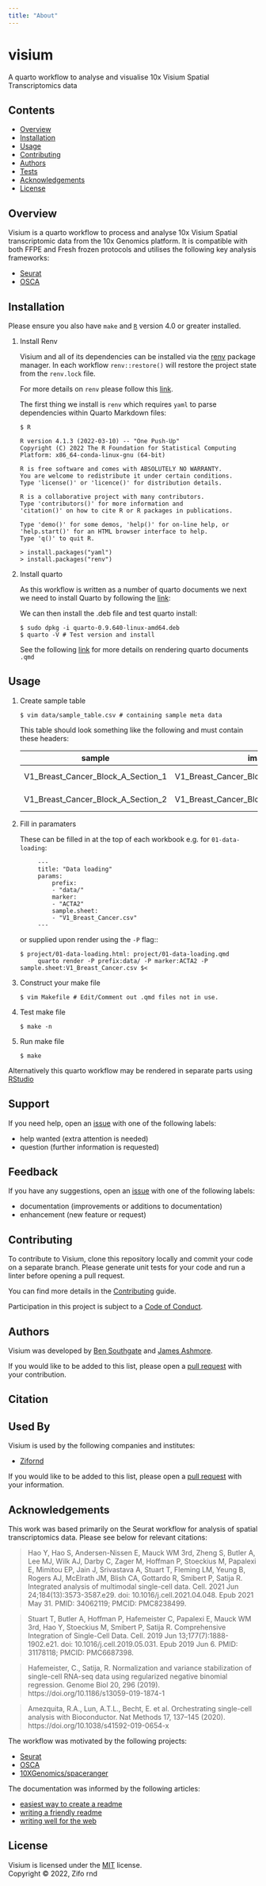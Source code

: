 ```yaml
---
title: "About"
---
```


# visium

A quarto workflow to analyse and visualise 10x Visium Spatial Transcriptomics data 

## Contents

* [Overview](#overview)
* [Installation](#installation)
* [Usage](#usage)
* [Contributing](#contributing)
* [Authors](#authors)
* [Tests](#tests)
* [Acknowledgements](#acknowledgements)
* [License](#license)

## Overview

Visium is a quarto workflow to process and analyse 10x Visium Spatial transcriptomic data from the 10x Genomics platform. It is compatible with both FFPE and Fresh frozen protocols and utilises the following key analysis frameworks:

* [Seurat](https://satijalab.org/seurat/articles/spatial_vignette.html)
* [OSCA](https://github.com/OSCA-source/OSCA)

## Installation

Please ensure you also have `make` and [`R`](https://cran.r-project.org/bin/) version 4.0 or greater installed.

1. Install Renv

   Visium and all of its dependencies can be installed via the [renv](https://rstudio.github.io/renv/articles/renv.html) package manager. In each workflow `renv::restore()` will restore the project state from the `renv.lock` file. 

   For more details on `renv` please follow this [link](https://rstudio.github.io/renv/articles/collaborating.html).

   The first thing we install is `renv` which requires `yaml` to parse dependencies within Quarto Markdown files:

   ```console
   $ R

   R version 4.1.3 (2022-03-10) -- "One Push-Up"
   Copyright (C) 2022 The R Foundation for Statistical Computing
   Platform: x86_64-conda-linux-gnu (64-bit)

   R is free software and comes with ABSOLUTELY NO WARRANTY.
   You are welcome to redistribute it under certain conditions.
   Type 'license()' or 'licence()' for distribution details.

   R is a collaborative project with many contributors.
   Type 'contributors()' for more information and
   'citation()' on how to cite R or R packages in publications.

   Type 'demo()' for some demos, 'help()' for on-line help, or
   'help.start()' for an HTML browser interface to help.
   Type 'q()' to quit R.

   > install.packages("yaml")
   > install.packages("renv")
   ```

2. Install quarto

   As this workflow is written as a number of quarto documents we next we need to install Quarto by following the [link](https://quarto.org/docs/get-started/): 

   We can then install the .deb file and test quarto install:
   
   ```console
   $ sudo dpkg -i quarto-0.9.640-linux-amd64.deb
   $ quarto -V # Test version and install
   ```
   See the following [link](https://quarto.org/docs/get-started/hello/text-editor.html) for more details on rendering quarto documents `.qmd`

## Usage

1. Create sample table

   ```console
   $ vim data/sample_table.csv # containing sample meta data 
   ```

   This table should look something like the following and must contain these headers:

   | sample | image | slide | group | area | index | files | protocol |
   |--------|-------|-------|-------|------|-------|-------|----------|
   | V1_Breast_Cancer_Block_A_Section_1 | V1_Breast_Cancer_Block_A_Section_1_image | V19L29-097 | slide1 | B1 | T1T2-F10 | V1_Breast_Cancer_Block_A_Section_1_filtered_feature_bc_matrix.h5 | FF |
   | V1_Breast_Cancer_Block_A_Section_2 | V1_Breast_Cancer_Block_A_Section_2_image | V19L29-098 | slide2 | B1 | T1T2-H10 | V1_Breast_Cancer_Block_A_Section_2_filtered_feature_bc_matrix.h5 | FF |

2. Fill in paramaters 

   These can be filled in at the top of each workbook e.g. for `01-data-loading`:

   ```console
        ---
        title: "Data loading"
        params:
            prefix:
            - "data/"
            marker:
            - "ACTA2"
            sample.sheet:
            - "V1_Breast_Cancer.csv"
        ---
   ```
   or supplied upon render using the `-P` flag::

   ```console
   $ project/01-data-loading.html: project/01-data-loading.qmd
	    quarto render -P prefix:data/ -P marker:ACTA2 -P sample.sheet:V1_Breast_Cancer.csv $<
   ```

3. Construct your make file

   ```console
   $ vim Makefile # Edit/Comment out .qmd files not in use.
   ```

4. Test make file

   ```console
   $ make -n
   ```

5. Run make file

   ```console
   $ make
   ```

Alternatively this quarto workflow may be rendered in separate parts using [RStudio](https://quarto.org/docs/get-started/hello/rstudio.html)  

## Support

If you need help, open an [issue](https://github.com/zifornd/visium/issues) with one of the following labels:

- help wanted (extra attention is needed)
- question (further information is requested)

## Feedback

If you have any suggestions, open an [issue](https://github.com/zifornd/visium/issues) with one of the following labels:

- documentation (improvements or additions to documentation)
- enhancement (new feature or request)

## Contributing

To contribute to Visium, clone this repository locally and commit your code on a separate branch. Please generate unit tests for your code and run a linter before opening a pull request.

You can find more details in the [Contributing](https://github.com/zifornd/.github/blob/main/CONTRIBUTING.md) guide. 

Participation in this project is subject to a [Code of Conduct](https://github.com/zifornd/.github/blob/main/CODE_OF_CONDUCT.md).

## Authors

Visium was developed by [Ben Southgate](https://github.com/bensouthgate) and [James Ashmore](https://www.github.com/jma1991).

If you would like to be added to this list, please open a [pull request](https://github.com/zifornd/visium/pulls) with your contribution.

## Citation


## Used By

Visium is used by the following companies and institutes:

- [Zifornd](https://www.zifornd.com/)

If you would like to be added to this list, please open a [pull request](https://github.com/zifornd/visium/pulls) with your information.

## Acknowledgements

This work was based primarily on the Seurat workflow for analysis of spatial transcriptomics data. Please see below for relevant citations:

> Hao Y, Hao S, Andersen-Nissen E, Mauck WM 3rd, Zheng S, Butler A, Lee MJ, Wilk AJ, Darby C, Zager M, Hoffman P, Stoeckius M, Papalexi E, Mimitou EP, Jain J, Srivastava A, Stuart T, Fleming LM, Yeung B, Rogers AJ, McElrath JM, Blish CA, Gottardo R, Smibert P, Satija R. Integrated analysis of multimodal single-cell data. Cell. 2021 Jun 24;184(13):3573-3587.e29. doi: 10.1016/j.cell.2021.04.048. Epub 2021 May 31. PMID: 34062119; PMCID: PMC8238499.

> Stuart T, Butler A, Hoffman P, Hafemeister C, Papalexi E, Mauck WM 3rd, Hao Y, Stoeckius M, Smibert P, Satija R. Comprehensive Integration of Single-Cell Data. Cell. 2019 Jun 13;177(7):1888-1902.e21. doi: 10.1016/j.cell.2019.05.031. Epub 2019 Jun 6. PMID: 31178118; PMCID: PMC6687398.

> Hafemeister, C., Satija, R. Normalization and variance stabilization of single-cell RNA-seq data using regularized negative binomial regression. Genome Biol 20, 296 (2019). https://doi.org/10.1186/s13059-019-1874-1

> Amezquita, R.A., Lun, A.T.L., Becht, E. et al. Orchestrating single-cell analysis with Bioconductor. Nat Methods 17, 137–145 (2020). https://doi.org/10.1038/s41592-019-0654-x

The workflow was motivated by the following projects:

- [Seurat](https://satijalab.org/seurat/articles/spatial_vignette.html)
- [OSCA](https://github.com/OSCA-source/OSCA)
- [10XGenomics/spaceranger](https://support.10xgenomics.com/spatial-gene-expression/software/pipelines/latest/what-is-space-ranger)

The documentation was informed by the following articles:

- [easiest way to create a readme](https://readme.so)
- [writing a friendly readme](https://rowanmanning.com/posts/writing-a-friendly-readme/)
- [writing well for the web](https://www.gov.uk/guidance/content-design/writing-for-gov-uk)

## License

Visium is licensed under the [MIT](LICENSE.md) license.  
Copyright &copy; 2022, Zifo rnd
